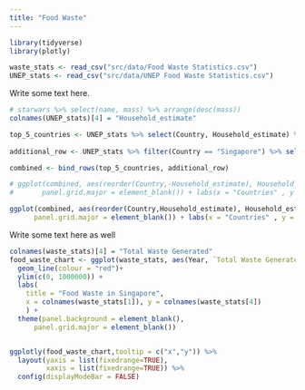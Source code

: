 ```yaml
---
title: "Food Waste"
---
```


```r
library(tidyverse)
library(plotly)

waste_stats <- read_csv("src/data/Food Waste Statistics.csv")
UNEP_stats <- read_csv("src/data/UNEP Food Waste Statistics.csv")
```

<section class="row">

<section class="col-lg-6">

Write some text here.

</section>

<section class="col-lg-6">


```r
# starwars %>% select(name, mass) %>% arrange(desc(mass))
colnames(UNEP_stats)[4] = "Household_estimate"

top_5_countries <- UNEP_stats %>% select(Country, Household_estimate) %>% arrange(desc(Household_estimate)) %>% slice(1:5)
 
additional_row <- UNEP_stats %>% filter(Country == "Singapore") %>% select(Country, Household_estimate)

combined <- bind_rows(top_5_countries, additional_row)

# ggplot(combined, aes(reorder(Country,-Household_estimate), Household_estimate)) + geom_col(fill = "#279b48") + theme(panel.background = element_blank(),
#       panel.grid.major = element_blank()) + labs(x = "Countries" , y = "Household Estimate (Tonnes/Year)",caption = "Source: Kaggle - Household Food Waste Estimate of all Countries")

ggplot(combined, aes(reorder(Country,Household_estimate), Household_estimate)) + geom_bar(stat = "identity", fill = "#279b48") + geom_text(aes(label=sprintf("%0.1f", round(Household_estimate, digits = 2))), hjust=-0.2, size=3) + coord_flip() + theme(panel.background = element_blank(),
      panel.grid.major = element_blank()) + labs(x = "Countries" , y = "Household Estimate (Tonnes/Year)",caption = "Source: Kaggle - Household Food Waste Estimate of all Countries")
```

</section>

<section class="col-lg-6">

Write some text here as well

</section>

<section class="col-lg-6">

```r
colnames(waste_stats)[4] = "Total Waste Generated"
food_waste_chart <- ggplot(waste_stats, aes(Year, `Total Waste Generated`))+
  geom_line(colour = "red")+
  ylim(c(0, 1000000)) + 
  labs(
    title = "Food Waste in Singapore",
    x = colnames(waste_stats[1]), y = colnames(waste_stats[4])
    ) +
  theme(panel.background = element_blank(),
      panel.grid.major = element_blank())


ggplotly(food_waste_chart,tooltip = c("x","y")) %>% 
  layout(yaxis = list(fixedrange=TRUE),
         xaxis = list(fixedrange=TRUE)) %>% 
  config(displayModeBar = FALSE)
```

</section>

</section>

</section>
